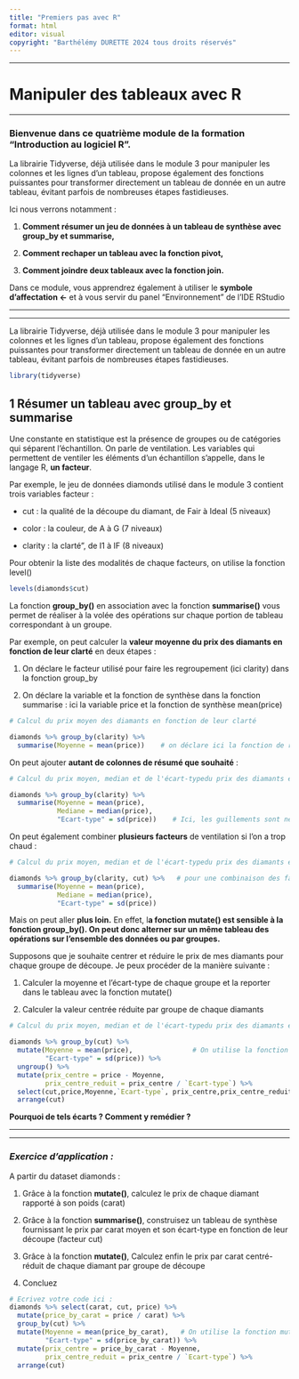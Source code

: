 ```yaml
---
title: "Premiers pas avec R"
format: html
editor: visual
copyright: "Barthélémy DURETTE 2024 tous droits réservés"
---
```


------------------------------------------------------------------------

# Manipuler des tableaux avec R

------------------------------------------------------------------------

### Bienvenue dans ce quatrième module de la formation "Introduction au logiciel R".

La librairie Tidyverse, déjà utilisée dans le module 3 pour manipuler les colonnes et les lignes d'un tableau, propose également des fonctions puissantes pour transformer directement un tableau de donnée en un autre tableau, évitant parfois de nombreuses étapes fastidieuses.

Ici nous verrons notamment :

1.  **Comment résumer un jeu de données à un tableau de synthèse avec group_by et summarise,**

2.  **Comment rechaper un tableau avec la fonction pivot,**

3.  **Comment joindre deux tableaux avec la fonction join.**

Dans ce module, vous apprendrez également à utiliser le **symbole d'affectation \<-** et à vous servir du panel "Environnement" de l'IDE RStudio

------------------------------------------------------------------------

------------------------------------------------------------------------

La librairie Tidyverse, déjà utilisée dans le module 3 pour manipuler les colonnes et les lignes d'un tableau, propose également des fonctions puissantes pour transformer directement un tableau de donnée en un autre tableau, évitant parfois de nombreuses étapes fastidieuses.

```r
library(tidyverse)
```

## 1 Résumer un tableau avec group_by et summarise

Une constante en statistique est la présence de groupes ou de catégories qui séparent l'échantillon. On parle de ventilation. Les variables qui permettent de ventiler les éléments d'un échantillon s'appelle, dans le langage R, **un facteur**.

Par exemple, le jeu de données diamonds utilisé dans le module 3 contient trois variables facteur :

-   cut : la qualité de la découpe du diamant, de Fair à Ideal (5 niveaux)

-   color : la couleur, de A à G (7 niveaux)

-   clarity : la clarté", de I1 à IF (8 niveaux)

Pour obtenir la liste des modalités de chaque facteurs, on utilise la fonction level()

```r
levels(diamonds$cut)
```

La fonction **group_by()** en association avec la fonction **summarise()** vous permet de réaliser à la volée des opérations sur chaque portion de tableau correspondant à un groupe.

Par exemple, on peut calculer la **valeur moyenne du prix des diamants en fonction de leur clarté** en deux étapes :

1.  On déclare le facteur utilisé pour faire les regroupement (ici clarity) dans la fonction group_by

2.  On déclare la variable et la fonction de synthèse dans la fonction summarise : ici la variable price et la fonction de synthèse mean(price)

```r
# Calcul du prix moyen des diamants en fonction de leur clarté

diamonds %>% group_by(clarity) %>%
  summarise(Moyenne = mean(price))    # on déclare ici la fonction de résumé souhaitée
```

On peut ajouter **autant de colonnes de résumé que souhaité** :

```r
# Calcul du prix moyen, median et de l'écart-typedu prix des diamants en fonction de leur clarté

diamonds %>% group_by(clarity) %>%
  summarise(Moyenne = mean(price),
            Mediane = median(price),
            "Ecart-type" = sd(price))    # Ici, les guillements sont nécessaires à cause du "-"
```

On peut également combiner **plusieurs facteurs** de ventilation si l'on a trop chaud :

```r
# Calcul du prix moyen, median et de l'écart-typedu prix des diamants en fonction de leur clarté et de leur découpe

diamonds %>% group_by(clarity, cut) %>%   # pour une combinaison des facteurs
  summarise(Moyenne = mean(price),
            Mediane = median(price),
            "Ecart-type" = sd(price)) 
```

Mais on peut aller **plus loin.** En effet, l**a fonction mutate() est sensible à la fonction group_by(). On peut donc alterner sur un même tableau des opérations sur l'ensemble des données ou par groupes.**

Supposons que je souhaite centrer et réduire le prix de mes diamants pour chaque groupe de découpe. Je peux procéder de la manière suivante :

1.  Calculer la moyenne et l'écart-type de chaque groupe et la reporter dans le tableau avec la fonction mutate()

2.  Calculer la valeur centrée réduite par groupe de chaque diamants

```r

# Calcul du prix moyen, median et de l'écart-typedu prix des diamants en fonction de leur clarté et de leur découpe

diamonds %>% group_by(cut) %>%   
  mutate(Moyenne = mean(price),               # On utilise la fonction mutate plutôt que summarise
         "Ecart-type" = sd(price)) %>%
  ungroup() %>% 
  mutate(prix_centre = price - Moyenne,
         prix_centre_reduit = prix_centre / `Ecart-type`) %>% 
  select(cut,price,Moyenne,`Ecart-type`, prix_centre,prix_centre_reduit) %>% 
  arrange(cut)
```

**Pourquoi de tels écarts ? Comment y remédier ?**

------------------------------------------------------------------------

------------------------------------------------------------------------

### *Exercice d'application :*

A partir du dataset diamonds :

1.  Grâce à la fonction **mutate()**, calculez le prix de chaque diamant rapporté à son poids (carat)

2.  Grâce à la fonction **summarise()**, construisez un tableau de synthèse fournissant le prix par carat moyen et son écart-type en fonction de leur découpe (facteur cut)

3.  Grâce à la fonction **mutate()**, Calculez enfin le prix par carat centré-réduit de chaque diamant par groupe de découpe

4.  Concluez

```r
# Ecrivez votre code ici :
diamonds %>% select(carat, cut, price) %>% 
  mutate(price_by_carat = price / carat) %>% 
  group_by(cut) %>%   
  mutate(Moyenne = mean(price_by_carat),   # On utilise la fonction mutate plutôt que summarise
         "Ecart-type" = sd(price_by_carat)) %>% 
  mutate(prix_centre = price_by_carat - Moyenne,
         prix_centre_reduit = prix_centre / `Ecart-type`) %>% 
  arrange(cut)


```
